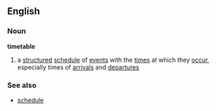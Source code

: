 ==English==
===Noun===
{{wikipedia}}
'''timetable'''
# a [[structure]]d [[schedule]] of [[event]]s with the [[time]]s at which they [[occur]], especially times of [[arrival]]s and [[departure]]s

===See also===
*[[schedule]]